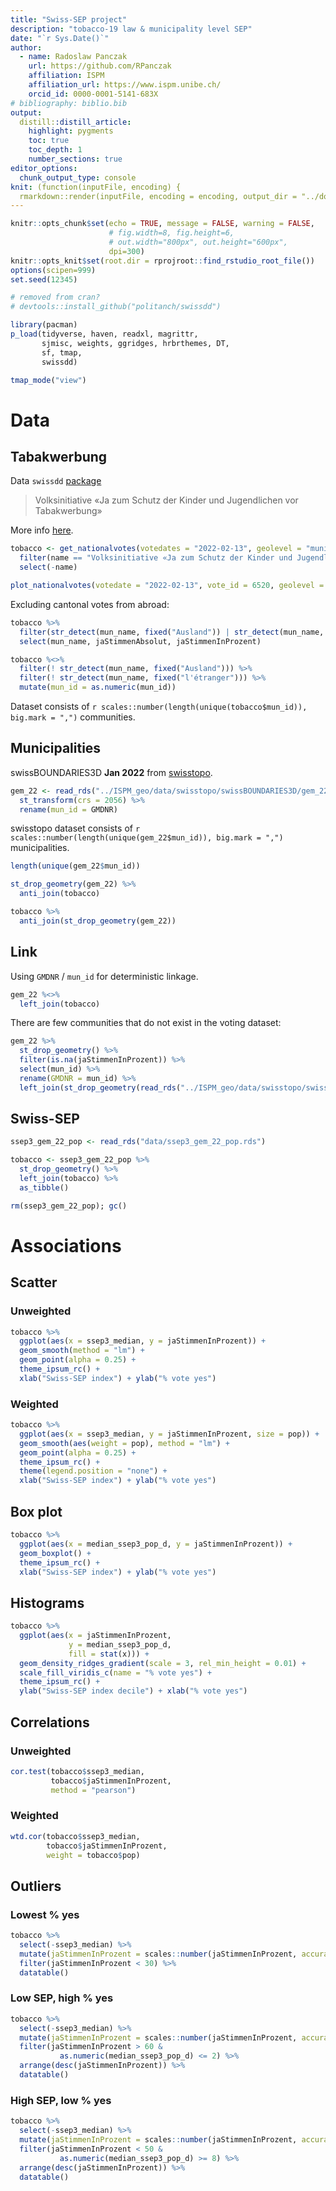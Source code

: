 ```yaml
---
title: "Swiss-SEP project"
description: "tobacco-19 law & municipality level SEP"
date: "`r Sys.Date()`"
author:
  - name: Radoslaw Panczak 
    url: https://github.com/RPanczak
    affiliation: ISPM
    affiliation_url: https://www.ispm.unibe.ch/
    orcid_id: 0000-0001-5141-683X
# bibliography: biblio.bib
output:
  distill::distill_article:
    highlight: pygments
    toc: true
    toc_depth: 1
    number_sections: true
editor_options: 
  chunk_output_type: console
knit: (function(inputFile, encoding) {
  rmarkdown::render(inputFile, encoding = encoding, output_dir = "../docs") })
---
```


<!-- ------------------------------------------------------------ --> 

```r
knitr::opts_chunk$set(echo = TRUE, message = FALSE, warning = FALSE, 
                      # fig.width=8, fig.height=6, 
                      # out.width="800px", out.height="600px",
                      dpi=300)
knitr::opts_knit$set(root.dir = rprojroot::find_rstudio_root_file())
options(scipen=999)
set.seed(12345)

# removed from cran?
# devtools::install_github("politanch/swissdd")

library(pacman) 
p_load(tidyverse, haven, readxl, magrittr,
       sjmisc, weights, ggridges, hrbrthemes, DT,
       sf, tmap,
       swissdd)

tmap_mode("view")
```

# Data 

## Tabakwerbung

Data `swissdd` [package](https://github.com/politanch/swissdd)  

> Volksinitiative «Ja zum Schutz der Kinder und Jugendlichen vor Tabakwerbung»  

More info [here](https://www.admin.ch/gov/de/start/dokumentation/abstimmungen/20220213/volksinitiative-ja-zum-schutz-der-kinder-und-jugendlichen-vor-tabakwerbung.html).  

```r
tobacco <- get_nationalvotes(votedates = "2022-02-13", geolevel = "municipality") %>% 
  filter(name == "Volksinitiative «Ja zum Schutz der Kinder und Jugendlichen vor Tabakwerbung» (Kinder und Jugendliche ohne Tabakwerbung)") %>% 
  select(-name)

plot_nationalvotes(votedate = "2022-02-13", vote_id = 6520, geolevel = "municipality")
```

Excluding cantonal votes from abroad:  

```r
tobacco %>% 
  filter(str_detect(mun_name, fixed("Ausland")) | str_detect(mun_name, fixed("l'étranger"))) %>% 
  select(mun_name, jaStimmenAbsolut, jaStimmenInProzent)
```

```r
tobacco %<>% 
  filter(! str_detect(mun_name, fixed("Ausland"))) %>% 
  filter(! str_detect(mun_name, fixed("l'étranger"))) %>% 
  mutate(mun_id = as.numeric(mun_id))
```

Dataset consists of `r scales::number(length(unique(tobacco$mun_id)), big.mark = ",")` communities.

## Municipalities

swissBOUNDARIES3D **Jan 2022** from [swisstopo](https://shop.swisstopo.admin.ch/en/products/landscape/boundaries3D).  

```r
gem_22 <- read_rds("../ISPM_geo/data/swisstopo/swissBOUNDARIES3D/gem_22.Rds") %>% 
  st_transform(crs = 2056) %>% 
  rename(mun_id = GMDNR)
```

swisstopo dataset consists of `r scales::number(length(unique(gem_22$mun_id)), big.mark = ",")` municipalities.  

```r
length(unique(gem_22$mun_id))

st_drop_geometry(gem_22) %>% 
  anti_join(tobacco)

tobacco %>% 
  anti_join(st_drop_geometry(gem_22))
```

## Link

Using `GMDNR` / `mun_id` for deterministic linkage.  

```r
gem_22 %<>% 
  left_join(tobacco)
```

There are few communities that do not exist in the voting dataset:  

```r
gem_22 %>% 
  st_drop_geometry() %>% 
  filter(is.na(jaStimmenInProzent)) %>% 
  select(mun_id) %>% 
  rename(GMDNR = mun_id) %>% 
  left_join(st_drop_geometry(read_rds("../ISPM_geo/data/swisstopo/swissBOUNDARIES3D/gem_22.Rds")))
```

## Swiss-SEP

```r
ssep3_gem_22_pop <- read_rds("data/ssep3_gem_22_pop.rds")

tobacco <- ssep3_gem_22_pop %>% 
  st_drop_geometry() %>% 
  left_join(tobacco) %>% 
  as_tibble()
```

```r
rm(ssep3_gem_22_pop); gc()
```

# Associations

## Scatter

### Unweighted

```r
tobacco %>% 
  ggplot(aes(x = ssep3_median, y = jaStimmenInProzent)) + 
  geom_smooth(method = "lm") +
  geom_point(alpha = 0.25) + 
  theme_ipsum_rc() +
  xlab("Swiss-SEP index") + ylab("% vote yes")
```

### Weighted

```r
tobacco %>% 
  ggplot(aes(x = ssep3_median, y = jaStimmenInProzent, size = pop)) + 
  geom_smooth(aes(weight = pop), method = "lm") +
  geom_point(alpha = 0.25) + 
  theme_ipsum_rc() +
  theme(legend.position = "none") +
  xlab("Swiss-SEP index") + ylab("% vote yes")
```

## Box plot

```r
tobacco %>% 
  ggplot(aes(x = median_ssep3_pop_d, y = jaStimmenInProzent)) + 
  geom_boxplot() +
  theme_ipsum_rc() +
  xlab("Swiss-SEP index") + ylab("% vote yes")
```

## Histograms

```r
tobacco %>% 
  ggplot(aes(x = jaStimmenInProzent, 
             y = median_ssep3_pop_d, 
             fill = stat(x))) +
  geom_density_ridges_gradient(scale = 3, rel_min_height = 0.01) +
  scale_fill_viridis_c(name = "% vote yes") +
  theme_ipsum_rc() +
  ylab("Swiss-SEP index decile") + xlab("% vote yes")
```

## Correlations

### Unweighted

```r
cor.test(tobacco$ssep3_median, 
         tobacco$jaStimmenInProzent, 
         method = "pearson")
```

### Weighted

```r
wtd.cor(tobacco$ssep3_median, 
        tobacco$jaStimmenInProzent, 
        weight = tobacco$pop)
```

## Outliers

### Lowest % yes

```r
tobacco %>% 
  select(-ssep3_median) %>% 
  mutate(jaStimmenInProzent = scales::number(jaStimmenInProzent, accuracy = 0.1)) %>% 
  filter(jaStimmenInProzent < 30) %>% 
  datatable()
```

### Low SEP, high % yes

```r
tobacco %>% 
  select(-ssep3_median) %>% 
  mutate(jaStimmenInProzent = scales::number(jaStimmenInProzent, accuracy = 0.1)) %>% 
  filter(jaStimmenInProzent > 60 & 
           as.numeric(median_ssep3_pop_d) <= 2) %>% 
  arrange(desc(jaStimmenInProzent)) %>% 
  datatable()
```

### High SEP, low % yes

```r
tobacco %>% 
  select(-ssep3_median) %>% 
  mutate(jaStimmenInProzent = scales::number(jaStimmenInProzent, accuracy = 0.1)) %>% 
  filter(jaStimmenInProzent < 50 & 
           as.numeric(median_ssep3_pop_d) >= 8) %>% 
  arrange(desc(jaStimmenInProzent)) %>% 
  datatable()
```